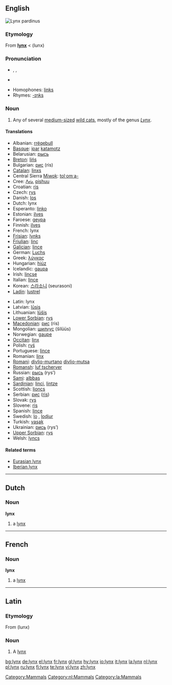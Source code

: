 {{see|Lynx}}
==English==
[[Image:Linces12.jpg|thumb|''Lynx pardinus'']]
{{wikipedia}}

===Etymology===
From {{L.}} '''[[#Latin|lynx]]''' < {{AGr.}} '''{{polytonic|[[λύγξ]]}}''' (lunx)

===Pronunciation===
* {{AHD|lĭngks}}, {{IPA|/lɪŋks/}}, {{SAMPA|/lINks/}}
*{{audio|en-us-lynx.ogg|Audio (US)}}

* Homophones: [[links]]
*Rhymes: [[Rhymes:English:-ɪŋks|-ɪŋks]]

===Noun===
{{en-noun|es}}

# Any of several [[medium-sized]] [[wild cat]]s, mostly of the genus ''[[Lynx]]''.

====Translations====
{{trans-top|wild cat}}
*Albanian: [[rrëqebull]]
*[[Basque]]: [[ipar]] [[katamotz]]
*Belarusian: [[рысь]] {{f}}
*[[Breton]]: [[lińs]]
*Bulgarian: [[рис]] (ris)
*[[Catalan]]: [[linxs]]
*Central Sierra [[Miwok]]: [[tolˑomˑa-]]
*Cree: [[ᐱᔔ]], [[pishuu]]
*Croatian: [[ris]]
*Czech: [[rys]] {{m}}
*Danish: [[los#Danish|los]]
*Dutch: lynx {{m}}
*Esperanto: [[linko]]
*Estonian: [[ilves]]
*Faroese: [[geypa]]
*Finnish: [[ilves]]
*French: lynx {{m}}
*[[Frisian]]: [[lynks]]
*[[Friulian]]: [[linç]]
*[[Galician]]: [[lince#Galician|lince]] {{m}}
*German: [[Luchs]] {{m}}
*Greek: [[λύγκας]] {{m}}
*Hungarian: [[hiúz]]
*Icelandic: [[gaupa]]
*Irish: [[lincse]]
*Italian: [[lince#Italian|lince]] {{f}}
*Korean: [[스라소니]] (seurasoni)
*[[Ladin]]: [[lustrel]]<!--NOTE: do not put the taxonomical name in as the Latin translation-->
{{trans-mid}}
*Latin: lynx {{c}}
*Latvian: [[lūsis]]
*Lithuanian: [[lūšis]]
*[[Lower Sorbian]]: [[rys]]
*[[Macedonian]]: [[рис]] (ris)
*Mongolian: [[шилүүс]] (šilüüs)
*Norwegian: [[gaupe]]
*[[Occitan]]: [[linx]] {{m}}
*Polish: [[ryś]] {{f}}
*Portuguese: [[lince#Portuguese|lince]] {{m}}
*Romanian: [[linx]]
*[[Romani]]: [[divlio-murtano]] {{m}} [[divlio-mutsa]] {{f}}
*[[Romansh]]: [[luf tscherver]]
*Russian: [[рысь]] (rys’) {{f}}
*[[Sami]]: [[albbas]]
*[[Sardinian]]: [[linci]], [[lintze]]
*Scottish: [[lioncs]]
*Serbian: [[рис]] ([[ris]])
*Slovak: [[rys]]
*Slovene: [[ris]]
*Spanish: [[lince#Spanish|lince]] {{m}}
*Swedish: [[lo#Swedish|lo]] {{c}}, [[lodjur]] {{n}}
*Turkish: [[vaşak]]
*Ukrainian: [[рись]] (rys’)
*[[Upper Sorbian]]: [[rys]]
*Welsh: [[lyncs]]
{{trans-bottom}}

====Related terms====
*[[Eurasian lynx]]
*[[Iberian lynx]]

[[Category:Mammals]]

----

==Dutch==

===Noun===
'''lynx''' {{m}}

# a [[lynx#English|lynx]]

[[Category:nl:Mammals]]

----

==French==

===Noun===
'''lynx''' {{m}}

# a [[lynx#English|lynx]]

----

==Latin==

===Etymology===
From {{AGr.|la}} '''{{polytonic|[[λύγξ]]}}''' (lunx)

===Noun===
{{la-noun|lynx|lyncis|lyncis|c|third}}

# A [[lynx#English|lynx]]

[[Category:la:Mammals]]

[[bg:lynx]]
[[de:lynx]]
[[el:lynx]]
[[fr:lynx]]
[[gl:lynx]]
[[hy:lynx]]
[[io:lynx]]
[[it:lynx]]
[[la:lynx]]
[[nl:lynx]]
[[pl:lynx]]
[[ru:lynx]]
[[fi:lynx]]
[[te:lynx]]
[[vi:lynx]]
[[zh:lynx]]